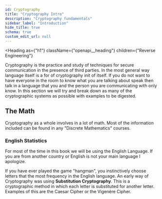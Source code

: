 ```yaml
---
id: Cryptography
title: "Cryptography Intro"
description: "Cryptography fundamentals"
sidebar_label: "Introduction"
hide_title: true
schema: true
custom_edit_url: null
---
```



<Heading
  as={"h1"}
  className={"openapi__heading"}
  children={"Reverse Engineering"}
>
</Heading>

Cryptography is the practice and study of techniques for secure communication in the presence of third parties.
In the most general way language itself is a for of cryptography init of itself. If you do not want to have everyone in the room to know what you are talking about speak then talk in a language that you and the person you are communicating with only know. 
In this section we will try and break down as many of the cryptographic systems as possible with examples to be digested. 

## The Math

Cryptography as a whole involves in a lot of math. Most of the information included can be found in any "Discrete Mathematics" courses. 

### English Statistics

For most of the time in this book we will be using the English Language. If you are from another country or English is not your main language I apologize. 

If you have ever played the game "hangman", you instinctively choose letters that the most frequency in the English language. An early way of Cryptography was using **Substitution Cryptography**. 
This is a cryptographic method in which each letter is substituted for another letter. Examples of this are the Caesar Cipher or the Vigenère Cipher.


